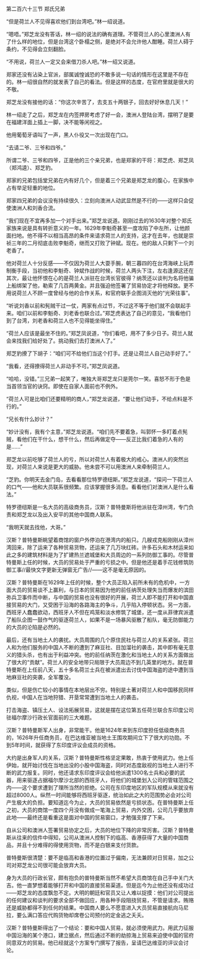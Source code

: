 

第二百六十三节 郑氏兄弟

“但是荷兰人不见得喜欢他们到台湾吧。”林一绍说道。

“嗯唔。”郑芝龙没有答话，林一绍的说法的确有道理。不管荷兰人的心里澳洲人有了什么样的地位，但是台湾这个卧榻之侧，是绝对不会允许他人酣睡。荷兰人碍于条约，不见得会立刻翻脸。

“不用说，荷兰人一定又会来借刀杀人吧。”林一绍又说道。

郑家还没有沾染上官派，部属诚惶诚恐的不敢多说一句话的情形在这里是不存在的。林一绍很自然的就发表了自己的看法。但是这样的态度，在官府里就是很大的不敬。

郑芝龙没有接他的话：“你这次辛苦了，去支五十两银子，回去好好休息几天！”

林一绍走了之后，郑芝龙在内签押房考虑了好一会，澳洲人登陆台湾，摆明了是要在福建洋面上插上一脚，决不能等闲视之。

他用葡萄牙语叫了一声，黑人仆役又一次出现在门口。

“去请二爷、三爷和四爷。”

所谓二爷、三爷和四爷，正是他的三个亲兄弟，也是郑家的干将：郑芝虎、郑芝凤（郑鸿逵）、郑芝豹。

郑家的兄弟包括堂兄弟在内有好几个，但是着三个兄弟是郑芝龙的腹心，在家族中占有举足轻重的地位。

郑家四兄弟的会议没有持续很久：立刻向澳洲人动武显然是不行的――这样只会促使澳洲人和刘香合流。

“我们现在不宜再多加一个对手出来。”郑芝龙说道。刚刚过去的1630年对整个郑氏家族来说是具有转折意义的一年。1629年李魁奇甚至一度攻陷了中左所，让他颜面扫地。他不得不以相当高昂的条件来请求荷兰人的支持，这才在去年，也就是崇祯三年的二月彻底击败李魁奇，继而又打败了钟斌。现在。他的敌人只剩下一个刘老香了。

他对荷兰人十分反感――不仅因为荷兰人大耍手腕，朝三暮四的在台湾海峡上玩弄制衡手段，当初他和李魁奇、钟斌作战的时候，荷兰人两头下注，左右逢源这还在其次，最让他怀恨在心的是荷兰人派驻在台湾长官彼得？纳茨还以谈判为名将他骗上船绑架了他，勒索了几百两黄金。并且强迫他签署了贸易协定才将他释放。更不用说荷兰人不顾一度曾经与他的合作关系，和官府联手企图消灭他的“光荣往事”。

“听说刘香以前和髡贼干过一仗，两家有点过节，不过这不等于他们就不会联起手来。咱们以前和李魁奇、刘老香也联合过。”郑芝虎表达了自己的意见，“我看他们到了台湾，刘老香和荷兰人也不见得能坐得住。”

“荷兰人应该是最坐不住的。”郑芝凤说道，“你们看吧，用不了多少日子。荷兰人就会来找我们给好处了。挑动我们去打澳洲人了。”

郑芝豹撩了下胡子：“咱们可不给他们当这个打手。还是让荷兰人自己动手好了。”

“我看，还得撩得荷兰人非动手不可。”郑芝凤说道。

“哈哈，没错。”三兄弟一起笑了，唯独大哥郑芝龙只是莞尔一笑。喜怒不形于色是当首领当官的诀窍。即使在自家人面前也不例外。

“荷兰人可是比咱们还要精明的商人，”郑芝龙说道，“要让他们动手，不给点料是不行的。”

“兄长有什么妙计？”

“妙计没有，我有个主意，”郑芝龙说道。“咱们先不要着急，叫郭怀一多盯着点髡贼，看他们在干什么，想干什么，然后再做定夺――反正比我们着急的人有的是……”

郑芝龙以前吃够了荷兰人的亏，所以对荷兰人有着极大的戒心。澳洲人的突然出现，对荷兰人来说是更大的威胁。他未尝不可以用澳洲人来牵制荷兰人。

“芝豹。你明天去金门岛，去看看那位特罗德纽斯。”郑芝龙说道，“探问一下荷兰人的口气――他和大员联系很频繁。应该掌握很多消息。看看他们对澳洲人是什么看法。”

特罗德纽斯是一名大员的高级商务员，汉斯？普特曼斯将他派驻在漳州湾，专门负责和郑芝龙以及出入安平的其他中国商人联系。

“我明天就去找他，大哥。”

汉斯？普特曼斯眺望着商馆的窗户外停泊在港湾内的船只。几艘戎克船刚刚从漳州湾回来，除了运来了各种贸易货物，还运来了几万块红砖。许多石头和木材运来如此之多的建筑材料是为了扩建热兰遮城堡和大员周边的一系列防御工事的。尽管普特曼斯上任的时候，大员的贸易处于严重的亏损之中。但是他还是着手花钱修筑防御工事//最快文字更新无弹窗无广告//――这不是毫无原因的。

汉斯？普特曼斯在1629年上任的时候，整个大员正陷入前所未有的危机中，一方面大员的贸易谈不上赢利，与日本的贸易因为他的前任纳茨处理失当而爆发的滨田弥兵卫事件而中断，与中国的贸易也没有很好的开展，荷兰人即不能打开和中国直接贸易的大门，又受困于沿海的各路海主的争斗，几乎陷入停顿状态。另一方面，西班牙人蠢蠢欲动，西班牙人不但在鸡笼和淡水修筑了城堡，还一度从菲律宾派遣了船队企图一鼓作气的驱逐荷兰人，如果不是一场暴风驱散了船队，毫无防御能力的大员的沦陷是必然的。

最后，还有当地土人的袭扰。大员周围的几个原住民社与荷兰人的关系紧张。荷兰人和为他们服务的中国人不断的遭到了麻豆社、目加溜社的袭击，其中即有毫无意义的猎头杀，也有出于利益冲突。他的前任纳茨在激化和当地土人的关系方面做出了很大的“贡献”。荷兰人的安全地带只局限于大员周边不到几英里的地方。就在普特曼斯在上任前八天，五十多名荷兰士兵在被派遣出去讨伐中国海盗的途中遭到当地麻豆社的突袭，全军覆没。

类似，但是伤亡较小的事情在本地层出不穷。特别是土著对荷兰人和中国移民同样仇视，中国人在当地狩猎、开垦常常遭到当地土人的袭击。

打击海盗、镇压土人、设法拓展贸易，这就是摆在这位第五任荷兰联合东印度公司驻福尔摩沙行政长官面前的三大难题。

汉斯？普特曼斯军人出身，非常能干。他是1624年来到东印度担任低级商务员的，1626年升任商务员，在巴达维亚被当地土王围攻期间立下了很大的功勋。不到5年时间，就获得了东印度评议会成员的资格。

大约是出身军人的关系，汉斯？普特曼斯性格坚定果敢，热衷于使用武力。他上任伊始，就开始讨伐在当地出没的小股中国海盗，同时对态度敌视的当地土人进行不断的武力报复。同时，他还请求东印度评议会给他派遣1300名士兵和必要的武器，用来驱逐占据福尔摩沙北部的西班牙人，将他们的城堡划入公司的管辖范围之内――这个要求遭到了理所当然的拒绝。公司在东印度地区的军队规模从来就没有超过8000人。纵然一时间能够将西班牙驱逐，统治如此之大的范围势必会对公司产生极大的负担。要知道迄今为止，大员的贸易依然是亏损状态。在普特曼斯上任之初，大员的商馆一度四个月没有做成一笔海上贸易，内外交困，公司几乎要放弃此地――最终还是看重这是面对中国的贸易窗口，才勉强支撑了下来。

自从公司和澳洲人签署贸易协定之后，大员的地位下降的非常厉害。汉斯？普特曼斯从往来的信件中得知，公司从澳洲人控制下的临高、香港获得了大量的中国商品，并且十分难得的得使用货物，而不是白银来支付货款。

普特曼斯很清楚：要不是临高和香港的位置过于偏南，无法兼顾对日贸易，加之公司对郑芝龙公司很可能会放弃大员。

身为大员的行政长官，颇有抱负的普特曼斯当然不希望大员商馆在自己手中关门大吉。他一直梦想着能够打开和中国的直接贸易渠道。但是迄今为止他还没有成功过――郑芝龙的态度飘忽不定。大明的朝廷和官员又让人难以捉摸：他们对公司提出的任何建议和谈判的要求全部不做回应，用各种手段阻挠贸易，不管是请求。贿赂还是威胁都得不到任何的结果。中国商人要么不愿意进入大员贸易直接航向马尼拉，要么满口答应代购货物却席卷公司预付的定金逃之夭夭。

汉斯？普特曼斯得出了一个结论：要和中国人贸易，就必须使用武力。用武力征服中国沿海的某个港口，建立据点，然后通过不断的劫掠海上贸易来迫使中国的官府同意双方的贸易。他已经就这个方案专门撰写了报告，呈请巴达维亚的评议会讨论。

